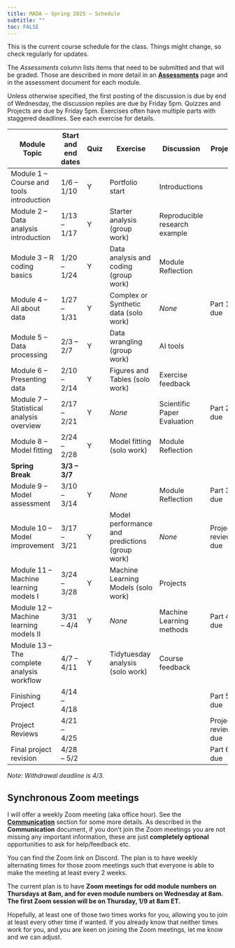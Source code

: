```yaml
---
title: MADA – Spring 2025 – Schedule
subtitle: ""
toc: FALSE
---
```


This is the current course schedule for the class.
Things might change, so check regularly for updates.

The *Assessments* column lists items that need to be submitted and that will be graded.
Those are described in more detail in an [**Assessments**](assessments-overview.qmd) page and in the assessment document for each module.

::: emphasis
Unless otherwise specified, the first posting of the discussion is due by end of Wednesday, the discussion replies are due by Friday 5pm.
Quizzes and Projects are due by Friday 5pm.
Exercises often have multiple parts with staggered deadlines.
See each exercise for details.
:::

| **Module Topic** | **Start and end dates** | Quiz | Exercise | **Discussion** | Project |
|-----------------|-----------|-----------|-----------|--------------|--------|
| Module 1 -- Course and tools introduction | 1/6 -- 1/10 | Y | Portfolio start | Introductions |  |
| Module 2 -- Data analysis introduction | 1/13 -- 1/17 | Y | Starter analysis (group work) | Reproducible research example |  |
| Module 3 -- R coding basics | 1/20 -- 1/24 | Y | Data analysis and coding (group work) | Module Reflection |  |
| Module 4 -- All about data | 1/27 -- 1/31 | Y | Complex or Synthetic data (solo work) | *None* | Part 1 due |
| Module 5 -- Data processing | 2/3 -- 2/7 | Y | Data wrangling (group work) | AI tools |  |
| Module 6 -- Presenting data | 2/10 -- 2/14 | Y | Figures and Tables (solo work) | Exercise feedback |  |
| Module 7 -- Statistical analysis overview | 2/17 -- 2/21 | Y | *None* | Scientific Paper Evaluation | Part 2 due |
| Module 8 -- Model fitting | 2/24 -- 2/28 | Y | Model fitting (solo work) | Module Reflection |  |
| **Spring Break** | **3/3 -- 3/7** |  |  |  |  |
| Module 9 -- Model assessment | 3/10 -- 3/14 | Y | *None* | Module Reflection | Part 3 due |
| Module 10 -- Model improvement | 3/17 -- 3/21 | Y | Model performance and predictions (group work) | *None* | Project reviews due |
| Module 11 -- Machine learning models I | 3/24 -- 3/28 | Y | Machine Learning Models (solo work) | Projects |  |
| Module 12 -- Machine learning models II | 3/31 -- 4/4 | Y | *None* | Machine Learning methods | Part 4 due |
| Module 13 -- The complete analysis workflow | 4/7 -- 4/11 | Y | Tidytuesday analysis (solo work) | Course feedback |  |
| Finishing Project | 4/14 -- 4/18 |  |  |  | Part 5 due |
| Project Reviews | 4/21 -- 4/25 |  |  |  | Project reviews due |
| Final project revision | 4/28 -- 5/2 |  |  |  | Part 6 due |

*Note: Withdrawal deadline is 4/3.*

## Synchronous Zoom meetings

I will offer a weekly Zoom meeting (aka office hour).
See the [**Communication**](course-communication.qmd) section for some more details.
As described in the **Communication** document, if you don't join the Zoom meetings you are not missing any important information, these are just **completely optional** opportunities to ask for help/feedback etc.

You can find the Zoom link on Discord.
The plan is to have weekly alternating times for those zoom meetings such that everyone is able to make the meeting at least every 2 weeks.

The current plan is to have **Zoom meetings for odd module numbers on Thursdays at 8am, and for even module numbers on Wednesday at 8am. The first Zoom session will be on Thursday, 1/9 at 8am ET.**

Hopefully, at least one of those two times works for you, allowing you to join at least every other time if wanted.
If you already know that neither times work for you, and you are keen on joining the Zoom meetings, let me know and we can adjust.
